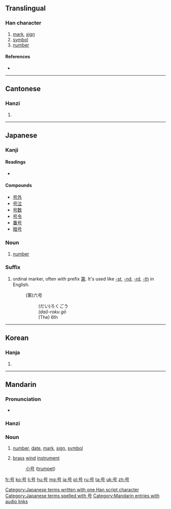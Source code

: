 {{also|號}}
==Translingual==
{{stroke order|strokes=5}}

===Han character===
{{Han char|rn=30|rad=口|as=02|sn=5|four=|canj=口一女尸 (RMVS)}}

# [[mark]], [[sign]]
# [[symbol]]
# [[number]]

====References====
* {{Han ref|kx=0174.020|dkj=03256|dj=0385.070|hdz=10570.010|uh=53F7|ud=21495}}

----

==Cantonese==

===Hanzi===
{{yue-hanzi|jyut=|y=hou6|tra=號}}

# {{defn|lang=yue|sort=口02}}

----

==Japanese==

===Kanji===
{{ja-kanji|grade=3|rs=口02}}

====Readings====
* {{ja-readings|on=[[ごう]] ([[gō]])|kun=[[さけぶ]] ([[sakebu]]), [[よびな]] ([[yobina]])}}

====Compounds====
* [[号外]]
* [[号泣]]
* [[号数]]
* [[号令]]
* [[番号]]
* [[暗号]]

===Noun===
{{ja-noun|k|hira=ごう|rom=gō|hidx=こう'}}

# [[number]]

===Suffix===
{{ja-pos|s|suffix|hira=ごう|rom=-gō|hidx=こう'|kyu=號}}

# ordinal marker, often with prefix [[第]]. It's used like [[-st]], [[-nd]], [[-rd]], [[-th]] in English.
#:(第)六号
#::(だい)ろくごう
#:: ''(dai)-roku gō''
#::(The) 6th

[[Category:Japanese terms written with one Han script character]]
[[Category:Japanese terms spelled with 号]]
----

==Korean==

===Hanja===
{{ko-hanja|hangeul=호|rv=ho|mr=ho}}

# {{defn|lang=ko|sort=口02}}

----

==Mandarin==

===Pronunciation===
* {{audio|zh-hào.ogg|audio}}

===Hanzi===
{{cmn-hanzi|tra=號|pin=[[hào]] ([[hao4]]), [[háo]] ([[hao2]])|wg=hao<sup>2</sup>, hao<sup>4</sup>}}

===Noun===
{{cmn-noun|s|pin=hào|pint=hao4|tra=號|sim=号|rs=口02}}
# [[number]], [[date]], [[mark]], [[sign]], [[symbol]]
# {{context|literary|lang=cmn|sc=Hans|skey=hao4}} [[brass]] [[wind]] [[instrument]]
#: [[小号]] ([[trumpet]])

[[Category:Mandarin entries with audio links]]

[[fr:号]]
[[ko:号]]
[[li:号]]
[[hu:号]]
[[mg:号]]
[[ja:号]]
[[pl:号]]
[[ru:号]]
[[ta:号]]
[[uk:号]]
[[zh:号]]